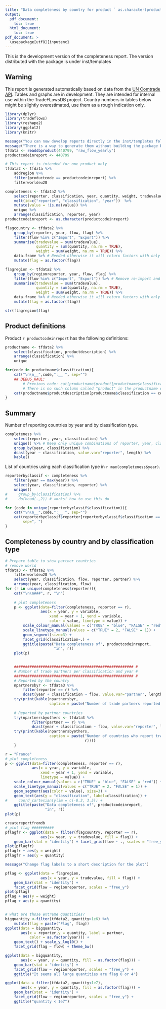 ```yaml
---
title: "Data completeness by country for product ` as.character(productcodeinreport)` "
output:
  pdf_document:
    toc: true
  html_document:
    toc: true
pdf_document: >
  \usepackage[utf8]{inputenc}
---
```



This is the development version of the completeness report.
The version distributed with the package is under
inst/templates

## Warning
This report is generated automatically based on data from the 
[UN Comtrade API](http://comtrade.un.org/data/Doc/api/ex).
Tables and graphs are in development.
They are intended for internal use within the TradeFLowsDB project.
Country numbers in tables below might be slightly
overestimated, use them as a rough indication only.
```r
library(dplyr)
library(tradeflows)
library(reshape2)
library(ggplot2)
library(knitr)
```


```r
message("You can now develop reports directly in the inst/templates folder !!!")
message("There is a way to generate them without building the package by specifying the template inputpath")
tfdata <- readdbproduct(440799, "raw_flow_yearly")
productcodeinreport <- 440799

# This report is intended for one product only
tfdata2 <- tfdata %>% 
    addregion %>%
    filter(productcode == productcodeinreport) %>%
    filterworldeu28

completeness <- tfdata2 %>%
    select(reporter, classification, year, quantity, weight, tradevalue) %>%
    melt(id=c("reporter", "classification", "year"))  %>%
    mutate(value = !is.na(value)) %>%
    unique %>% 
    arrange(classification, reporter, year)
productcodeinreport <- as.character(productcodeinreport)
```


```r
flagcountry <- tfdata2 %>%
    group_by(reporter, year, flow, flag) %>%
    filter(flow %in% c("Import", "Export")) %>%
    summarise(tradevalue = sum(tradevalue),
              quantity = sum(quantity, na.rm = TRUE),
              weight = sum(weight, na.rm = TRUE)) %>%
    data.frame %>% # Needed otherwise it will return factors with only one level Factor w/ 1 level "0":
    mutate(flag = as.factor(flag))

flagregion <- tfdata2 %>%
    group_by(regionreporter, year, flow, flag) %>%
    filter(flow %in% c("Import", "Export")) %>% # Remove re-import and re-export
    summarise(tradevalue = sum(tradevalue),
              quantity = sum(quantity, na.rm = TRUE),
              weight = sum(weight, na.rm = TRUE)) %>% 
    data.frame %>% # Needed otherwise it will return factors with only one level Factor w/ 1 level "0":
    mutate(flag = as.factor(flag))

str(flagregion$flag)
```


## Product definitions
Product `r productcodeinreport` has the following definitions:
```r
productname <- tfdata2 %>% 
    select(classification, productdescription) %>%
    arrange(classification) %>%
    unique

for(code in productname$classification){
    cat("\n\n__",code,":__ ", sep="")
    ## DEBUG_RAUL:
        # Previous code: cat(productname$product[productname$classification == code])
        # There is no such column called "product" in the productname data frame, so I changed it to product description.
    cat(productname$productdescription[productname$classification == code])
}
```


## Summary
Number of reporting countries by year and by classification type.
```r
completeness %>% 
    select(reporter, year, classification) %>%
    unique() %>% # Keep only unique combinations of reporter, year, classification
    group_by(year, classification) %>% 
    dcast(year ~ classification, value.var="reporter", length) %>%
    kable()
```

List of countries using each classification type in `r max(completeness$year)`.
```r
reporterbyclassif <- completeness %>% 
    filter(year == max(year)) %>%
    select(year, classification, reporter) %>%
    unique()
#     group_by(classification) %>%
#     do(head(.,2)) # works! how to use this do

for (code in unique(reporterbyclassif$classification)){
    cat("\n\n__",code,":__ ", sep="")
    cat(reporterbyclassif$reporter[reporterbyclassif$classification == code], 
        sep=", ")
}

```

## Completeness by country and by classification type 
```r
# Prepare table to show partner countries
# remove world
tfdata3 <- tfdata2 %>% 
    filterworldeu28 %>%
    select(year, classification, flow, reporter, partner) %>%
    arrange(year, classification, flow)
for (r in unique(completeness$reporter)){
    cat("\n\n###", r, "\n")
    
    # plot completeness
    p <- ggplot(data=filter(completeness, reporter == r), 
                aes(x = year, y = variable, 
                    xend = year + 1, yend = variable, 
                    color = value, linetype = value)) +
        scale_colour_manual(values = c("TRUE" = "blue", "FALSE" = "red")) +
        scale_linetype_manual(values = c("TRUE" = 2, "FALSE" = 1)) +
        geom_segment(size=3) + 
        facet_grid(classification~.) +
        ggtitle(paste("Data completeness of", productcodeinreport,
                      "in", r))
    plot(p)

    
    ###################################################### #
    # Number of trade partners per classification and year #
    ###################################################### #
    # Reported by the country
    npartnersbyr <- tfdata3 %>% 
        filter(reporter == r) %>%
        dcast(year + classification ~ flow, value.var="partner", length) 
    try(print(kable(npartnersbyr,
                    caption = paste("Number of trade partners reported by", r))))
    
    # Reported by partner countries
    try(npartnersbyothers <- tfdata3 %>% 
            filter(partner == r) %>%
            dcast(year + classification ~ flow, value.var="reporter", length))
    try(print(kable(npartnersbyothers,
                    caption = paste("Number of countries who report trading with",
                                    r))))
    }
``` 



```r


r = "France"
# plot completeness
p <- ggplot(data=filter(completeness, reporter == r), 
            aes(x = year, y = variable, 
                xend = year + 1, yend = variable, 
                linetype = value)) +
    scale_colour_manual(values = c("TRUE" = "blue", "FALSE" = "red")) +
    scale_linetype_manual(values = c("TRUE" = 2, "FALSE" = 1)) +
    geom_segment(aes(color = value), size=3) + 
    geom_text(aes(y = "classification", label=classification)) +
#     coord_cartesian(ylim = c(-0.3, 3.5)) +
    ggtitle(paste("Data completeness of", productcodeinreport,
                  "in", r))
plot(p)

createreportfromdb
# plot flag ##########
pflagfr <- ggplot(data = filter(flagcountry, reporter == r),
                aes(x= year, y = tradevalue, fill = flag)) + 
    geom_bar(stat = "identity") + facet_grid(flow ~ ., scales = "free_y") 
plot(pflagfr)
pflagfr + aes(y = weight)
pflagfr + aes(y = quantity)

message("Change flag labels to a short description for the plot")

pflag <- ggplot(data = flagregion,
                aes(x = year, y = tradevalue, fill = flag)) + 
    geom_bar(stat = "identity") +
    facet_grid(flow ~ regionreporter, scales = "free_y")
plot(pflag)
pflag + aes(y = weight)
pflag + aes(y = quantity)


# what are those extreme quantities?
bigquantity <-filter(tfdata2, quantity>1e6) %>%
    mutate(flag = paste("Flag", flag))
ggplot(data = bigquantity,
       aes(x = reporter,y = quantity, label = partner, 
           color = as.factor(year))) +
    geom_text() + scale_y_log10() + 
    facet_grid(flag ~ flow) + theme_bw()

ggplot(data = bigquantity,
       aes(x = year, y = quantity, fill = as.factor(flag))) + 
    geom_bar(stat = "identity") +
    facet_grid(flow ~ regionreporter, scales = "free_y") +
    ggtitle("It seems all large quantities are flag 0 or 4")

ggplot(data = filter(tfdata2, quantity<1e7),
       aes(x = year, y = quantity, fill = as.factor(flag))) + 
    geom_bar(stat = "identity") +
    facet_grid(flow ~ regionreporter, scales = "free_y") +
    ggtitle("quantity < 1e7")

```

